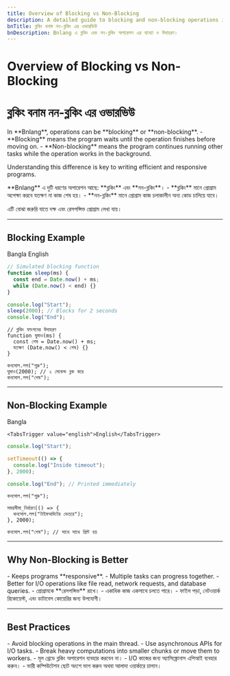 ```yaml
---
title: Overview of Blocking vs Non-Blocking
description: A detailed guide to blocking and non-blocking operations in Bnlang with examples in Bangla and English.
bnTitle: ব্লকিং বনাম নন-ব্লকিং এর ওভারভিউ
bnDescription: Bnlang এ ব্লকিং এবং নন-ব্লকিং অপারেশন এর ব্যাখ্যা ও উদাহরণ।
---
```


# <I18nEnglish>Overview of Blocking vs Non-Blocking</I18nEnglish>
# <I18nBangla>ব্লকিং বনাম নন-ব্লকিং এর ওভারভিউ</I18nBangla>

<I18nEnglish>
In **Bnlang**, operations can be **blocking** or **non-blocking**.  
- **Blocking** means the program waits until the operation finishes before moving on.  
- **Non-blocking** means the program continues running other tasks while the operation works in the background.  

Understanding this difference is key to writing efficient and responsive programs.
</I18nEnglish>

<I18nBangla>
**Bnlang** এ দুটি ধরণের অপারেশন আছে: **ব্লকিং** এবং **নন-ব্লকিং**।  
- **ব্লকিং** মানে প্রোগ্রাম অপেক্ষা করবে যতক্ষণ না কাজ শেষ হয়।  
- **নন-ব্লকিং** মানে প্রোগ্রাম কাজ চলাকালীন অন্য কোড চালিয়ে যাবে।  

এটি বোঝা জরুরি যাতে দক্ষ এবং রেসপন্সিভ প্রোগ্রাম লেখা যায়।
</I18nBangla>

---

## Blocking Example

<Tabs defaultValue="bangla" className="w-full">
  <TabsList>
    <TabsTrigger value="bangla">Bangla</TabsTrigger>
    <TabsTrigger value="english">English</TabsTrigger>
  </TabsList>

  <TabsContent value="english">

```js
// Simulated blocking function
function sleep(ms) {
  const end = Date.now() + ms;
  while (Date.now() < end) {}
}

console.log("Start");
sleep(2000); // Blocks for 2 seconds
console.log("End");
```
  </TabsContent>

  <TabsContent value="bangla">

```bnl
// ব্লকিং ফাংশনের উদাহরণ
function ঘুমাও(ms) {
  const শেষ = Date.now() + ms;
  যতক্ষণ (Date.now() < শেষ) {}
}

কনসোল.লগ("শুরু");
ঘুমাও(2000); // ২ সেকেন্ড ব্লক করে
কনসোল.লগ("শেষ");
```
  </TabsContent>

  
</Tabs>

---

## Non-Blocking Example

<Tabs defaultValue="bangla" className="w-full">
  <TabsList>
    <TabsTrigger value="bangla">Bangla</TabsTrigger>
    
    <TabsTrigger value="english">English</TabsTrigger>
  </TabsList>

  <TabsContent value="english">

```js
console.log("Start");

setTimeout(() => {
  console.log("Inside timeout");
}, 2000);

console.log("End"); // Printed immediately
```
  </TabsContent>

  <TabsContent value="bangla">

```bnl
কনসোল.লগ("শুরু");

সময়সীমা_নির্ধারণ(() => {
  কনসোল.লগ("টাইমআউটের ভেতরে");
}, 2000);

কনসোল.লগ("শেষ"); // সাথে সাথে প্রিন্ট হয়
```
  </TabsContent>

  
</Tabs>

---

## Why Non-Blocking is Better

<I18nEnglish>
- Keeps programs **responsive**.  
- Multiple tasks can progress together.  
- Better for I/O operations like file read, network requests, and database queries.
</I18nEnglish>

<I18nBangla>
- প্রোগ্রামকে **রেসপন্সিভ** রাখে।  
- একাধিক কাজ একসাথে চলতে পারে।  
- ফাইল পড়া, নেটওয়ার্ক রিকোয়েস্ট, এবং ডাটাবেস কোয়েরির জন্য উপযোগী।
</I18nBangla>

---

## Best Practices

<I18nEnglish>
- Avoid blocking operations in the main thread.  
- Use asynchronous APIs for I/O tasks.  
- Break heavy computations into smaller chunks or move them to workers.
</I18nEnglish>

<I18nBangla>
- মূল থ্রেডে ব্লকিং অপারেশন ব্যবহার করবেন না।  
- I/O কাজের জন্য অ্যাসিঙ্ক্রোনাস এপিআই ব্যবহার করুন।  
- ভারী কম্পিউটেশন ছোট অংশে ভাগ করুন অথবা আলাদা ওয়ার্কারে চালান।
</I18nBangla>

